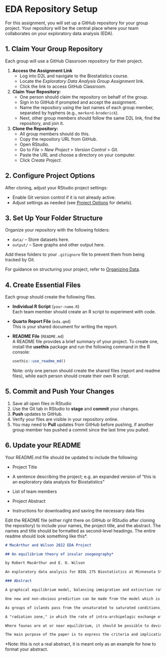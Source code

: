 # EDA Repository Setup

For this assignment, you will set up a GitHub repository for your group project. Your repository will be the central place where your team collaborates on your exploratory data analysis (EDA).

## 1. Claim Your Group Repository

Each group will use a GitHub Classroom repository for their project.

1.  **Access the Assignment Link**
    -   Log into D2L and navigate to the Biostatistics course.
    -   Locate the *Exploratory Data Analysis Group Assignment* link.
    -   Click the link to access GitHub Classroom.
2.  **Claim Your Repository:**
    -   One person should claim the repository on behalf of the group.
    -   Sign in to GitHub if prompted and accept the assignment.
    -   Name the repository using the last names of each group member, separated by hyphens (e.g., `merkord-broderick`).
    -   Next, other group members should follow the same D2L link, find the repository, and join it.
3.  **Clone the Repository:**
    -   All group members should do this.
    -   Copy the repository URL from GitHub.
    -   Open RStudio.
    -   Go to *File* \> *New Project* \> *Version Control* \> *Git*.
    -   Paste the URL and choose a directory on your computer.
    -   Click *Create Project*.

## 2. Configure Project Options

After cloning, adjust your RStudio project settings:

-   Enable Git version control if it is not already active.
-   Adjust settings as needed (see [Project Options](project-options.html) for details).

## 3. Set Up Your Folder Structure

Organize your repository with the following folders:

-   `data/` – Store datasets here.
-   `output/` – Save graphs and other output here.

Add these folders to your `.gitignore` file to prevent them from being tracked by Git.

For guidance on structuring your project, refer to [Organizing Data](organizing-data.html).

## 4. Create Essential Files

Each group should create the following files.

-   **Individual R Script** (`your-name.R`)\
    Each team member should create an R script to experiment with code.

-   **Quarto Report File** (`eda.qmd`)\
    This is your shared document for writing the report.

-   **README File** (`README.md`)\
    A README file provides a brief summary of your project. To create one, install the **usethis** package and run the following command in the R console:

    ``` r
    usethis::use_readme_md()
    ```

    Note: only one person should create the shared files (report and readme files), while each person should create their own R script.

## 5. Commit and Push Your Changes

1.  Save all open files in RStudio
2.  Use the Git tab in RStudio to **stage** and **commit** your changes.
3.  **Push** updates to GitHub.
4.  Verify your files are visible in your repository online.
5.  You may need to **Pull** updates from GitHub before pushing, if another group member has pushed a commit since the last time you pulled.

## 6. Update your README

Your README.md file should be updated to include the following:

-   Project Title

-   A sentence describing the project; e.g. an expanded version of "this is an exploratory data analysis for Biostatistics"

-   List of team members

-   Project Abstract

-   Instructions for downloading and saving the necessary data files

Edit the README file (either right there on GitHub or RStudio after cloning the repository) to include your names, the project title, and the abstract. The names and title should be formatted as second-level headings. The entire readme should look something like this\*.

```md
# MacArthur and Wilson 2022 EDA Project

## An equilibrium theory of insular zoogeography*

by Robert MacArthur and E. O. Wilson

An exploratory data analysis for BIOL 275 Biostatistics at Minnesota State University Moorhead. Instructor: Chris Merkord

### Abstract

A graphical equilibrium model, balancing immigration and extinction rates of species, has been developed which appears fully consistent with the fauna-area curves and the distance effect seen in land and freshwater bird faunas of the Indo-Australian islands. The establishment of the equilibrium condition allows the development of a more precise zoogeographic theory than hitherto possible. 

One new and non-obvious prediction can be made from the model which is immediately verifiable from existing data, that the number of species increases with area more rapidly on far islands than on near ones. Similarly, the number of species on large islands decreases with distance faster than does the number of species on small islands.

As groups of islands pass from the unsaturated to saturated conditions, the variance-to-mean ratio should change from unity to about one-half. When the faunal buildup reaches 90% of the equilibrium number, the extinction rate in species/year should equal 2.303 times the variance divided by the time (in years) required to reach the 90% level. The implications of this relation are discussed with reference to the Krakatau faunas, where the buildup rate is known.

A "radiation zone," in which the rate of intra-archipelagic exchange of autochthonous species approaches or exceeds extraarchipelagic immigration toward the outer limits of the taxon's range, is predicted as still another consequence of the equilibrium condition. This condition seems to be fulfilled by conventional information but cannot be rigorously tested with the existing data.

Where faunas are at or near equilibrium, it should be possible to devise indirect estimates of the actual immigration and extinction rates, as well as of the times required to reach equilibrium. It should also be possible to estimate the mean dispersal distance of propagules overseas from the zoogeographic data. Mathematical models have been constructed to these ends and certain applications suggested.

The main purpose of the paper is to express the criteria and implications of the equilibrium condition, without extending them for the present beyond the Indo-Australian bird faunas.
```

\*Note: this is not a real abstract, it is meant only as an example for how to format your abstract.
